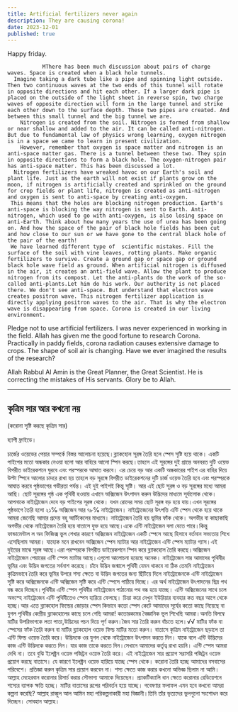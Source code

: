 ```yaml
---
title: Artificial fertilizers never again
description: They are causing corona!
date: 2023-12-01
published: true
---
```


Happy friday.

               MThere has been much discussion about pairs of charge waves. Space is created when a black hole tunnels.
      Imagine taking a dark tube like a pipe and spinning light outside. Then two continuous waves at the two ends of this tunnel will rotate in opposite directions and hit each other. If a larger dark pipe is placed on the outside of the light sheet in reverse spin, two charge waves of opposite direction will form in the large tunnel and strike each other down to the surface depth. These two pipes are created. And between this small tunnel and the big tunnel we are.
        Nitrogen is created from the soil. Nitrogen is formed from shallow or near shallow and added to the air. It can be called anti-nitrogen. But due to fundamental law of physics wrong learning, oxygen nitrogen is in a space we came to learn in present civilization.
        However, remember that oxygen is space matter and nitrogen is an anti-space matter gas. There is a tunnel between these two. They spin in opposite directions to form a black hole. The oxygen-nitrogen pair has anti-space matter. This has been discussed a lot.
      Nitrogen fertilizers have wreaked havoc on our Earth's soil and plant life. Just as the earth will not exist if plants grow on the moon, if nitrogen is artificially created and sprinkled on the ground for crop fields or plant life, nitrogen is created as anti-nitrogen and oxygen is sent to anti-space by creating anti-oxygen.
     This means that the holes are blocking nitrogen production. Earth's anti-space is blocking the way nitrogen is sent to Earth. Anti-nitrogen, which used to go with anti-oxygen, is also losing space on anti-Earth. Think about how many years the use of urea has been going on. And how the space of the pair of black hole fields has been cut and how close to our sun or we have gone to the central black hole of the pair of the earth!
     We have learned different type of  scientific mistakes. Fill the surface of the soil with vine leaves, rotting plants. Make organic fertilizers to survive. Create a ground gap or space gap or ground black hole wave field as ground. When artificial nitrogen is diffused in the air, it creates an anti-field wave. Allow the plant to produce nitrogen from its compost. Let the anti-plants do the work of the so-called anti-plants.Let him do his work. Our authority is not placed there. We don't see anti-space. But understand that electron wave creates positron wave. This nitrogen fertilizer application is directly applying positron waves to the air. That is why the electron wave is disappearing from space. Corona is created in our living environment.
Pledge not to use artificial fertilizers. I was never experienced in working in the field. Allah has given me the good fortune to research Corona.
    Practically in paddy fields, corona radiation causes extensive damage to crops. The shape of soil air is changing. Have we ever imagined the results of the research?

Allah Rabbul Al Amin is the Great Planner, the Great Scientist. He is correcting the mistakes of His servants.
Glory be to Allah.

---

##  কৃত্রিম সার আর কখনো নয়

 (করোনা সৃষ্টি করছে কৃত্রিম সার)

  হ‍্যাপী ফ্রাইডে।

  চার্জের ওয়েভের পেয়ার সম্পর্কে বিস্তর আলোচনা হয়েছে।ব্ল‍্যাকহোল সূরঙ্গ তৈরি হলে স্পেস সৃষ্টি হয়ে থাকে।
একটি পাইপের মতো অন্ধকার নেওয়া হলো আর বাহিরে আলো স্পিন করছে।তাহলে এই সূরঙ্গের দুই প্রান্তে অনবরত দুটি ওয়েভ বিপরীত ডাইরেকশনে ঘুরবে এবং পরস্পরকে আঘাত করবে। এর চেয়ে বড় আর একটি অন্ধকারের পাইপ এর বাহির দিয়ে উল্টা স্পিনে আলোর চাদরে রাখা হয় তাহলে বড় সূরঙ্গে বিপরীত ডাইরেকশনের দুটি চার্জ ওয়েভ তৈরি হবে এবং পরস্পরকে আঘাত করবে পৃষ্ঠভাগের গভীরতা পর্যন্ত। এই দুই পাইপই কিন্তু সৃষ্টি। আর এই ছোট সূরঙ্গ ও বড় সূরঙ্গের মধ‍্যে আমরা আছি।
        ছোট সূরঙ্গের পৃষ্ঠ এক পৃথিবী হওয়ায় এখানে অক্সিজেন উৎপাদন করুন উদ্ভিদের মাধ‍্যমে  সূর্যালোক থেকে। আপনাকে নাইট্রোজেন দেবে বড় পাইপের সূরঙ্গ থেকে। যখন রোদের সময় ছোট সূরঙ্গ বড় হয়ে যায়।এখন সূরঙ্গের পৃষ্ঠভাগে তৈরি হলো ২১℅ অক্সিজেন আর ৭৮℅ নাইট্রোজেন। নাইট্রোজেনের উৎপত্তি এন্টি স্পেস থেকে হয়ে থাকে আমরা জেনেছি আমার প্রদেয় বহু আর্টিকেলের মাধ‍্যমে।
         নাইট্রোজেন তৈরি হয় ভূমির ফাঁক থেকে। অগভীর বা কাছাকাছি অগভীর থেকে নাইট্রোজেন তৈরি হয়ে বাতাসে যুক্ত হয়ে আছে।একে এন্টি নাইট্রোজেন বলা যেতে পারে।কিন্তু ফান্ডামেন্টাল ল অব ফিজিক্স ভুল শেখার কারণে অক্সিজেন নাইট্রোজেন একটি স্পেসে আছে হিসাবে বর্তমান সভ‍্যতায় শিখে এসেছিলাম আমরা।
     যাহোক মনে রাখবেন অক্সিজেন স্পেস ম‍্যাটার আর নাইট্রোজেন এন্টি স্পেস ম‍্যাটার গ‍্যাস।এই দুইয়ের মাঝে সূরঙ্গ আছে।এরা পরস্পরকে বিপরীত ডাইরেকশনে স্পিন করে ব্ল‍্যাকহোল তৈরি করছে।অক্সিজেন নাইট্রোজেন পেয়ারের এন্টি স্পেস ম‍্যাটার আছে।এগুলো আলোচনা হয়েছে অনেক।
       নাইট্রোজেন সার আমাদের পৃথিবীর ভূমির  এবং উদ্ভিদ জগতের সর্বনাশ করেছে। চাঁদে উদ্ভিদ জন্মালে পৃথিবী যেমন থাকবে না ঠিক তেমনি নাইট্রোজেন কৃত্রিমভাবে তৈরি করে ভূমির উপরে শস‍্য ক্ষেতে বা উদ্ভিদ জগতের জন‍্য ছিঁটিয়ে দিলে নাইট্রোজেনকে এন্টি নাইট্রোজেন সৃষ্টি করে অক্সিজেনকে এন্টি অক্সিজেন সৃষ্টি করে এন্টি স্পেসে পাঠিয়ে দিচ্ছে।
        এর অর্থ নাইট্রোজেন উৎপাদনের ছিদ্র পথ বন্ধ করে দিচ্ছেন।পৃথিবীর এন্টি স্পেস পৃথিবীর নাইট্রোজেন পাঠানোর পথ বন্ধ হয়ে যাচ্ছে। এন্টি অক্সিজেনের সাথে চলে অভ‍্যস্হ নাইট্রোজেন এন্টি পৃথিবীতেও স্পেস হারিয়ে ফেলছে। চিন্তা করে দেখুন ইউরিয়ার ব‍্যবহার কত বছর আগে থেকে হচ্ছে।আর এতে ব্ল‍্যাকহোল ফিল্ডের জোড়ার স্পেস কিভাবে কতো স্পেস কেটে আমাদের সূর্যের কতো কাছে নিয়েছে বা যুগল পৃথিবীর কেন্দ্রীয় ব্ল‍্যাকহোলের কাছে চলে গেছি আমরা!
             কতোরকমের বৈজ্ঞানিক ভূল শিখেছি আমরা।অনতি বিলম্বে মাটির উপরিভাগকে লতা পাতা,উদ্ভিদের পচন দিয়ে পূর্ণ করুন।জৈব সার তৈরি করুন বাঁচতে হলে।√√ মাটির ফাঁক বা স্পেসের ফাঁক তৈরি করুন বা মাটির ব্ল‍্যাকহোল ওয়েভ ফিল্ড মাটির মতো করুন। বাতাসে কৃত্রিম নাইট্রোজেন ছড়ালে তা এন্টি ফিল্ড ওয়েভ তৈরি করে। উদ্ভিদকে ওর যুগল থেকে নাইট্রোজেন উৎপাদন করতে দিন। যাকে বলে এন্টি উদ্ভিদের কাজ এন্টি উদ্ভিদকে করতে দিন। যার কাজ তাকে করতে দিন।সেখানে আমাদের কর্তৃত্ব রাখা হয়নি। এন্টি স্পেস আমরা দেখি না। তবে বুঝি ইলেক্ট্রন ওয়েভ পজিট্রন ওয়েভ তৈরি করে। এই নাইট্রোজেন সার প্রয়োগ সরাসরি পজিট্রন ওয়েভ প্রয়োগ করছে বাতাসে। যে কারণে ইলেক্ট্রন ওয়েভ হারিয়ে যাচ্ছে স্পেস থেকে। করোনা তৈরি হচ্ছে আমাদের বসবাসের পরিবেশে।
প্রতিজ্ঞা করুন কৃত্রিম সার প্রয়োগ করবেন না।  শস‍্য ক্ষেতে কাজ করার কখনো অভিজ্ঞ ছিলাম না আমি। আল্লাহ মেহেরবান করোনার রিসার্চ করার সৌভাগ্য আমাকে দিয়েছেন।
     প্র‍্যাকটিক‍্যালি ধান ক্ষেতে করোনার রেডিয়েশনে শস‍্যের ব‍‍্যাপক ক্ষতি হচ্ছে। মাটির বাতাসের রূপের পরিবর্তন হয়ে যাচ্ছে।  গবেষণার ফলাফল এমন হবে কখনো আমরা কল্পনা করেছি?
আল্লাহ রাব্বুল আল আমিন মহা পরিকল্পনাকারী মহা বিজ্ঞানী।তিনি তাঁর ভৃত‍্যদের ভুলগুলো সংশোধন করে দিচ্ছেন।
সোবহান আল্লাহ।
